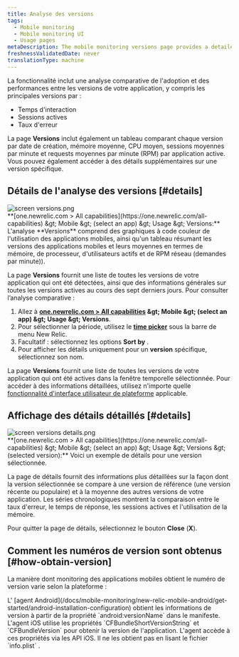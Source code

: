 ```yaml
---
title: Analyse des versions
tags:
  - Mobile monitoring
  - Mobile monitoring UI
  - Usage pages
metaDescription: The mobile monitoring versions page provides a detailed 7-day comparative analysis between versions of your mobile app.
freshnessValidatedDate: never
translationType: machine
---
```


La fonctionnalité <InlinePopover type="mobile" />inclut une analyse comparative de l&apos;adoption et des performances entre les versions de votre application, y compris les principales versions par :

* Temps d&apos;interaction
* Sessions actives
* Taux d&apos;erreur

La page <DNT>**Versions**</DNT> inclut également un tableau comparant chaque version par date de création, mémoire moyenne, CPU moyen, sessions moyennes par minute et requests moyennes par minute (RPM) par application active. Vous pouvez également accéder à des détails supplémentaires sur une version spécifique.

## Détails de l&apos;analyse des versions [#details]

<img title="screen versions.png" alt="screen versions.png" src="/images/mobile_screenshot-full_versions-overview.webp" />

<figcaption>
  <DNT>**[one.newrelic.com &gt; All capabilities](https://one.newrelic.com/all-capabilities) &amp;gt; Mobile &amp;gt; (select an app) &amp;gt; Usage &amp;gt; Versions:**</DNT> L&apos;analyse <DNT>**Versions**</DNT> comprend des graphiques à code couleur de l&apos;utilisation des applications mobiles, ainsi qu&apos;un tableau résumant les versions des applications mobiles et leurs moyennes en termes de mémoire, de processeur, d&apos;utilisateurs actifs et de RPM réseau (demandes par minute)).
</figcaption>

La page <DNT>**Versions**</DNT> fournit une liste de toutes les versions de votre application qui ont été détectées, ainsi que des informations générales sur toutes les versions actives au cours des sept derniers jours. Pour consulter l’analyse comparative :

1. Allez à <DNT>**[one.newrelic.com &gt; All capabilities](https://one.newrelic.com/all-capabilities) &amp;gt; Mobile &amp;gt; (select an app) &amp;gt; Usage &amp;gt; Versions**</DNT>.
2. Pour sélectionner la période, utilisez le [<DNT>**time picker**</DNT>](/docs/query-your-data/explore-query-data/dashboards/manage-your-dashboard/#dash-time-picker) sous la barre de menu New Relic.
3. Facultatif : sélectionnez les options <DNT>**Sort by**</DNT> .
4. Pour afficher les détails uniquement pour un <DNT>**version**</DNT> spécifique, sélectionnez son nom.

La page <DNT>**Versions**</DNT> fournit une liste de toutes les versions de votre application qui ont été actives dans la fenêtre temporelle sélectionnée. Pour accéder à des informations détaillées, utilisez n&apos;importe quelle [fonctionnalité d&apos;interface utilisateur de plateforme](/docs/new-relic-solutions/new-relic-one/introduction-new-relic-platform) applicable.

## Affichage des détails détaillés [#details]

<img title="screen versions details.png" alt="screen versions details.png" src="/images/mobile_screenshot-full_version-details.webp" />

<figcaption>
  <DNT>**[one.newrelic.com &gt; All capabilities](https://one.newrelic.com/all-capabilities) &amp;gt; Mobile &amp;gt; (select an app) &amp;gt; Usage &amp;gt; Versions &amp;gt; (selected version):**</DNT> Voici un exemple de détails pour une version sélectionnée.
</figcaption>

La page de détails fournit des informations plus détaillées sur la façon dont la version sélectionnée se compare à une version de référence (une version récente ou populaire) et à la moyenne des autres versions de votre application. Les séries chronologiques montrent la comparaison entre le taux d&apos;erreur, le temps de réponse, les sessions actives et l&apos;utilisation de la mémoire.

Pour quitter la page de détails, sélectionnez le bouton <DNT>**Close**</DNT> (<DNT>**X**</DNT>).

## Comment les numéros de version sont obtenus [#how-obtain-version]

La manière dont monitoring des applications mobiles obtient le numéro de version varie selon la plateforme :

<CollapserGroup>
  <Collapser id="android-ver-num" title="Android">
    L&apos; [agent Android](/docs/mobile-monitoring/new-relic-mobile-android/get-started/android-installation-configuration) obtient les informations de version à partir de la propriété `android:versionName` dans le manifeste.
  </Collapser>

  <Collapser id="ios-ver-num" title="iOS">
    L&apos;agent iOS utilise les propriétés `CFBundleShortVersionString` et `CFBundleVersion` pour obtenir la version de l&apos;application. L&apos;agent accède à ces propriétés via les API iOS. Il ne les obtient pas en lisant le fichier `info.plist` .
  </Collapser>
</CollapserGroup>